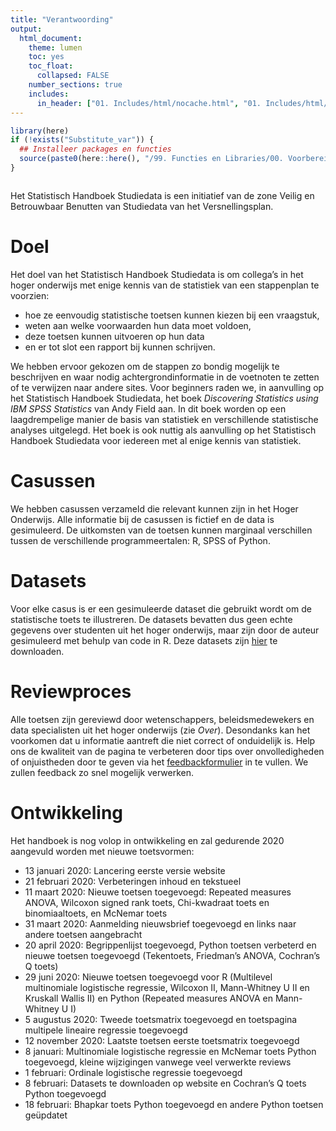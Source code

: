 ```yaml
---
title: "Verantwoording"
output:
  html_document:
    theme: lumen
    toc: yes
    toc_float: 
      collapsed: FALSE 
    number_sections: true
    includes:
      in_header: ["01. Includes/html/nocache.html", "01. Includes/html/favicon.html", "01. Includes/html/analytics.html"] 
---
```

<!-- ## CLOSEDBLOK: Functies.R -->
```r
library(here)
if (!exists("Substitute_var")) {
  ## Installeer packages en functies
  source(paste0(here::here(), "/99. Functies en Libraries/00. Voorbereidingen.R"), echo = FALSE)
}
```
<!-- ## /CLOSEDBLOK: Functies.R -->

<style>
`r htmltools::includeHTML(paste0(here::here(),"/01. Includes/css/Stylesheet_SHHO.css"))`
</style>

<!-- ## CLOSEDBLOK: Header.R -->
```r
```
<!-- ## /CLOSEDBLOK: Header.R -->

Het Statistisch Handboek Studiedata is een initiatief van de zone Veilig en Betrouwbaar Benutten van Studiedata van het Versnellingsplan. 

# Doel
Het doel van het Statistisch Handboek Studiedata is om collega's in het hoger onderwijs met enige kennis van de statistiek van een stappenplan te voorzien:

* hoe ze eenvoudig statistische toetsen kunnen kiezen bij een vraagstuk, 
* weten aan welke voorwaarden hun data moet voldoen, 
* deze toetsen kunnen uitvoeren op hun data 
* en er tot slot een rapport bij kunnen schrijven. 

We hebben ervoor gekozen om de stappen zo bondig mogelijk te beschrijven en waar nodig achtergrondinformatie in de voetnoten te zetten of te verwijzen naar andere sites. Voor beginners raden we, in aanvulling op het Statistisch Handboek Studiedata, het boek *Discovering Statistics using IBM SPSS Statistics* van Andy Field aan. In dit boek worden op een laagdrempelige manier de basis van statistiek en verschillende statistische analyses uitgelegd. Het boek is ook nuttig als aanvulling op het Statistisch Handboek Studiedata voor iedereen met al enige kennis van statistiek.

# Casussen
We hebben casussen verzameld die relevant kunnen zijn in het Hoger Onderwijs. Alle informatie bij de casussen is fictief en de data is gesimuleerd. De uitkomsten van de toetsen kunnen marginaal verschillen tussen de verschillende programmeertalen: R, SPSS of Python. 

# Datasets
Voor elke casus is er een gesimuleerde dataset die gebruikt wordt om de statistische toets te illustreren. De datasets bevatten dus geen echte gegevens over studenten uit het hoger onderwijs, maar zijn door de auteur gesimuleerd met behulp van code in R. Deze datasets zijn <a href="Datasets_zipbestand" download>hier</a> te downloaden.

# Reviewproces
Alle toetsen zijn gereviewd door wetenschappers, beleidsmedewekers en data specialisten uit het hoger onderwijs (zie *Over*). Desondanks kan het voorkomen dat u informatie aantreft die niet correct of onduidelijk is. Help ons de kwaliteit van de pagina te verbeteren door tips over onvolledigheden of onjuistheden door te geven via het [feedbackformulier](https://docs.google.com/forms/d/1UQcCVTNLpVAg7vSffJCPkBCklsfMlGB0QxyxLDgqosI/edit) in te vullen. We zullen feedback zo snel mogelijk verwerken.

# Ontwikkeling
Het handboek is nog volop in ontwikkeling en zal gedurende 2020 aangevuld worden met nieuwe toetsvormen:

* 13 januari 2020: Lancering eerste versie website
* 21 februari 2020: Verbeteringen inhoud en tekstueel
* 11 maart 2020: Nieuwe toetsen toegevoegd: Repeated measures ANOVA, Wilcoxon signed rank toets, Chi-kwadraat toets en binomiaaltoets, en McNemar toets
* 31 maart 2020: Aanmelding nieuwsbrief toegevoegd en links naar andere toetsen aangebracht
* 20 april 2020: Begrippenlijst toegevoegd, Python toetsen verbeterd en nieuwe toetsen toegevoegd (Tekentoets, Friedman's ANOVA, Cochran's Q toets)
* 29 juni 2020: Nieuwe toetsen toegevoegd voor R (Multilevel multinomiale logistische regressie, Wilcoxon II, Mann-Whitney U II en Kruskall Wallis II) en Python (Repeated measures ANOVA en Mann-Whitney U I)
* 5 augustus 2020: Tweede toetsmatrix toegevoegd en toetspagina multipele lineaire regressie toegevoegd
* 12 november 2020: Laatste toetsen eerste toetsmatrix toegevoegd
* 8 januari: Multinomiale logistische regressie en McNemar toets Python toegevoegd, kleine wijzigingen vanwege veel verwerkte reviews
* 1 februari: Ordinale logistische regressie toegevoegd
* 8 februari: Datasets te downloaden op website en Cochran's Q toets Python toegevoegd
* 18 februari: Bhapkar toets Python toegevoegd en andere Python toetsen geüpdatet

<!-- ## CLOSEDBLOK: Footer.R -->
```r
```
<!-- ## /CLOSEDBLOK: Footer.R -->
